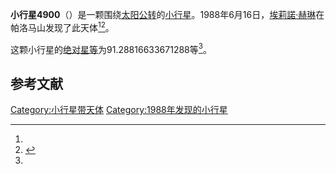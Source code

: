 {{Infobox planet
| bgcolour = #FFFFC0
| name = 4900 Maymelou
| symbol = 
| image = 
| caption = 
| discovery = yes
| discovery_ref = 
| discoverer = [[埃莉諾·赫琳|埃莉諾·赫琳]]
| discovery_site = [[帕洛马山|帕洛马山]] 
| discovered = 1988年6月16日
| designations = yes
| mp_name = 
| named_after = 
| alt_names = 1988 ME/ 1978 YU / 1984 JR2
| mp_category = [[主带小行星|主带小行星]]
| orbit_ref = <ref name="a">[http://ssd.jpl.nasa.gov/sbdb.cgi?sstr=4900 4900 Maymelou] {{Wayback|url=http://ssd.jpl.nasa.gov/sbdb.cgi?sstr=4900 |date=20201124011034 }}，小行星數據庫瀏覽器（JPL Small-Body Database Browser）－[[美国国家航空航天局|美国国家航空航天局]]喷气推进实验室</ref>
| epoch = 2456400.5 (2013年4月18日更新)
| aphelion = {{convert|2.687255192551839|AU|km|3|abbr=on|lk=out}}
| perihelion = {{convert|2.070051617721888|AU|km|3|abbr=on}}
| semimajor = {{convert|2.378653405136864|AU|km|3|abbr=on}}
| eccentricity = 0.129738022
| period = 1339.970308 [[日|日]]<br />3.67[[儒略年|儒略年]]
| avg_speed = 
| inclination = 5.931507900173606
| asc_node = 209.8025387836524
| mean_anomaly = 
| arg_peri = 91.28816633671288
| satellites = 
| physical_characteristics = yes
| dimensions = 
| mass = 
| density = 
| surface_grav = 
| escape_velocity = 
| sidereal_day = 
| axial_tilt = 
| pole_ecliptic_lat = 
| pole_ecliptic_lon = 
| albedo = 
| temperatures= 
| temp_name1 = 
| mean_temp_1 = 
| max_temp_1 = 
| temp_name2 = 
| max_temp_2 = 
| spectral_type = 
| abs_magnitude = 91.28816633671288
}}

'''小行星4900'''（{{lang-en|4900 Maymelou}}）是一颗围绕[[太阳|太阳]][[公转|公转]]的[[小行星|小行星]]。1988年6月16日，[[埃莉諾·赫琳|埃莉諾·赫琳]]在帕洛马山发现了此天体<ref name="a" /><ref>{{cite news|title=小行星列表|url=http://cfa-www.harvard.edu/iau/lists/NumberedMPs.txt|accessdate=2013-07-08|newspaper=哈佛大学|archive-date=2008-05-17|archive-url=https://web.archive.org/web/20080517010638/http://cfa-www.harvard.edu/iau/lists/NumberedMPs.txt|dead-url=no}}</ref>。

这颗小行星的[[绝对星等|绝对星等]]为91.28816633671288等<ref name="a" />。

==参考文献==
{{reflist}}
{{Minor Planet Number|[[小行星4899|小行星4899]]|[[小行星4901|小行星4901]]}}

{{小天体}}

[[Category:小行星带天体|Category:小行星带天体]]
[[Category:1988年发现的小行星|Category:1988年发现的小行星]]

{{asteroid-stub}}